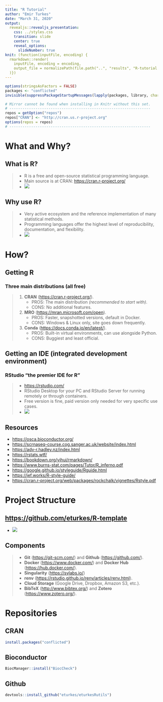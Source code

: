 ```yaml
---
title: "R Tutorial"
author: "Emir Turkes"
date: "March 31, 2020"
output:
  revealjs::revealjs_presentation:
    css: ../styles.css
    transition: slide
    center: true
    reveal_options:
      slideNumber: true
knit: (function(inputFile, encoding) {
  rmarkdown::render(
    inputFile, encoding = encoding,
    output_file = normalizePath(file.path("..", "results", "R-tutorial.html"))
  )})
---
```


```r
options(stringsAsFactors = FALSE)
packages <- "conflicted"
invisible(suppressPackageStartupMessages(lapply(packages, library, character.only = TRUE)))

# Mirror cannot be found when installing in Knitr without this set.
# -----------------------------------------------------------------
repos = getOption("repos")
repos["CRAN"] <- "http://cran.us.r-project.org"
options(repos = repos)
# -----------------------------------------------------------------
```

# What and Why?

## What is R?
> - R is a free and open-source statistical programming language.
> - Main source is at CRAN: [https://cran.r-project.org/](https://cran.r-project.org/)
> - ![](../assets/images/Screenshot from 2020-03-30 18-52-15.png)

## Why use R?
> - Very active ecosystem and the reference implementation of many statistical methods.
> - Programming languages offer the highest level of reproducibility, documentation, and flexibility.
> - ![](../assets/images/Screenshot from 2020-03-30 20-15-00.png)

# How?

## Getting R
### Three main distributions (all free)
> 1. **CRAN** ([https://cran.r-project.org/](https://cran.r-project.org/)).
>    + PROS: The main distribution *(recommended to start with)*.
>    + CONS: No additional features.
> 2. **MRO** ([https://mran.microsoft.com/open](https://mran.microsoft.com/open)).
>    + PROS: Faster, snapshotted versions, default in Docker.
>    + CONS: Windows & Linux only, site goes down frequently.
> 3. **Conda** ([https://docs.conda.io/en/latest/](https://docs.conda.io/en/latest/)).
>    + PROS: Built-in virtual environments, can use alongside Python.
>    + CONS: Buggiest and least official.

## Getting an IDE (integrated development environment)
### RStudio "the premier IDE for R"
> - [https://rstudio.com/](https://rstudio.com/)
> - RStudio Desktop for your PC and RStudio Server for running remotely or through containers.
> - Free version is fine, paid version only needed for very specific use cases.
> - ![](../assets/images/rstudio.png)

## Resources
- [https://osca.bioconductor.org/](https://osca.bioconductor.org/)
- [https://scrnaseq-course.cog.sanger.ac.uk/website/index.html](https://scrnaseq-course.cog.sanger.ac.uk/website/index.html)
- [https://adv-r.hadley.nz/index.html](https://adv-r.hadley.nz/index.html)
- [https://rstats.wtf/](https://rstats.wtf/)
- [https://bookdown.org/yihui/rmarkdown/](https://bookdown.org/yihui/rmarkdown/)
- [https://www.burns-stat.com/pages/Tutor/R_inferno.pdf](https://www.burns-stat.com/pages/Tutor/R_inferno.pdf)
- [https://google.github.io/styleguide/Rguide.html](https://google.github.io/styleguide/Rguide.html)
- [https://jef.works/R-style-guide/](https://jef.works/R-style-guide/)
- [https://cran.r-project.org/web/packages/rockchalk/vignettes/Rstyle.pdf](https://cran.r-project.org/web/packages/rockchalk/vignettes/Rstyle.pdf)

# Project Structure
## [https://github.com/eturkes/R-template](https://github.com/eturkes/R-template)
- ![](../assets/images/Screenshot from 2020-03-31 05-13-27.png)

## Components
> - **Git** ([https://git-scm.com/](https://git-scm.com/)) and **Github** ([https://github.com/](https://github.com/)).
> - **Docker** ([https://www.docker.com/](https://www.docker.com/)) and **Docker Hub** ([https://hub.docker.com/](https://hub.docker.com/)).
> - **Singularity** ([https://sylabs.io/](https://sylabs.io/))
> - **renv** ([https://rstudio.github.io/renv/articles/renv.html](https://rstudio.github.io/renv/articles/renv.html)).
> - **Cloud Storage** (Google Drive, Dropbox, Amazon S3, etc.).
> - **BibTeX** ([http://www.bibtex.org/](http://www.bibtex.org/)) and **Zotero** ([https://www.zotero.org/](https://www.zotero.org/)).

# Repositories
## CRAN
```r
install.packages("conflicted")
```

## Bioconductor
```r
BiocManager::install("BiocCheck")
```

## Github
```r
devtools::install_github("eturkes/eturkesRutils")
```
